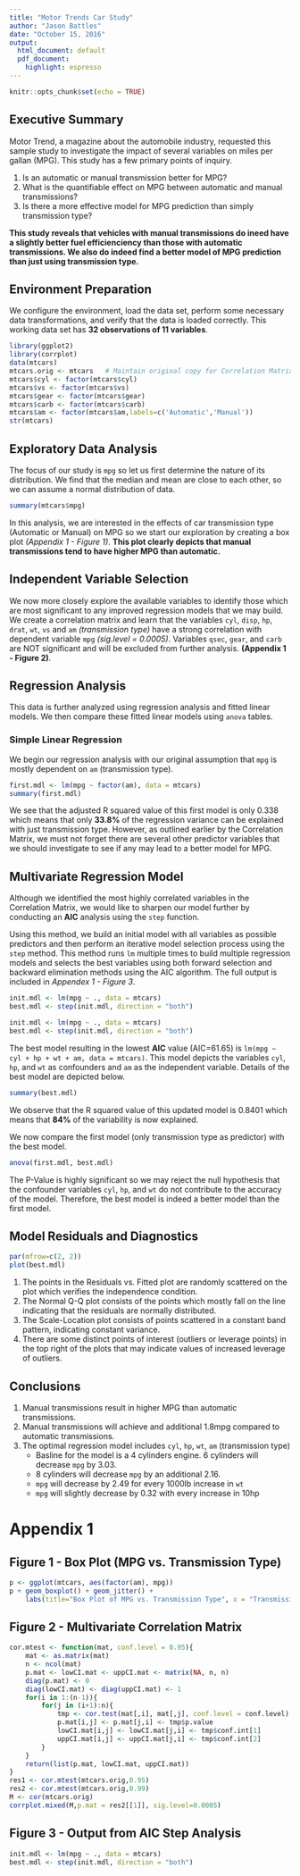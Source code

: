 ```yaml
---
title: "Motor Trends Car Study"
author: "Jason Battles"
date: "October 15, 2016"
output:
  html_document: default
  pdf_document:
    highlight: espresso
---
```


```r
knitr::opts_chunk$set(echo = TRUE)
```

## Executive Summary
Motor Trend, a magazine about the automobile industry, requested this sample study to investigate the impact of several variables on miles per gallan (MPG).  This study has a few primary points of inquiry.

1. Is an automatic or manual transmission better for MPG?
2. What is the quantifiable effect on MPG between automatic and manual transmissions?
3. Is there a more effective model for MPG prediction than simply transmission type?

**This study reveals that vehicles with manual transmissions do ineed have a slightly better fuel efficienciency than those with automatic transmissions.  We also do indeed find a better model of MPG prediction than just using transmission type.**

## Environment Preparation
We configure the environment, load the data set, perform some necessary data transformations, and verify that the data is loaded correctly.  This working data set has **32 observations of 11 variables**.
```r
library(ggplot2)
library(corrplot)
data(mtcars)
mtcars.orig <- mtcars   # Maintain original copy for Correlation Matrix
mtcars$cyl <- factor(mtcars$cyl)
mtcars$vs <- factor(mtcars$vs)
mtcars$gear <- factor(mtcars$gear)
mtcars$carb <- factor(mtcars$carb)
mtcars$am <- factor(mtcars$am,labels=c('Automatic','Manual'))
str(mtcars)
```

## Exploratory Data Analysis
The focus of our study is `mpg` so let us first determine the nature of its distribution. We find that the  median and mean are close to each other, so we can assume a normal distribution of data.  
```r
summary(mtcars$mpg)
```

In this analysis, we are interested in the effects of car transmission type (Automatic or Manual) on MPG so we start our exploration by creating a box plot *(Appendix 1 - Figure 1)*. **This plot clearly depicts that manual transmissions tend to have higher MPG than automatic.** 

## Independent Variable Selection

We now more closely explore the available variables to identify those which are most significant to any improved regression models that we may build.  We create a correlation matrix and learn that the variables `cyl`, `disp`, `hp`, `drat`, `wt`, `vs` and `am` *(transmission type)* have a strong correlation with dependent variable `mpg` *(sig.level = 0.0005)*.  Variables `qsec`, `gear`, and `carb` are NOT significant and will be excluded from further analysis.   **(Appendix 1 - Figure 2)**.

## Regression Analysis

This data is further analyzed using regression analysis and fitted linear models. We then compare these fitted linear models using `anova` tables. 

### Simple Linear Regression
We begin our regression analysis with our original assumption that `mpg` is mostly dependent on `am` (transmission type). 
```r
first.mdl <- lm(mpg ~ factor(am), data = mtcars)
summary(first.mdl)
```

We see that the adjusted R squared value of this first model is only 0.338 which means that only **33.8%** of the regression variance can be explained with just transmission type. However, as outlined earlier by the Correlation Matrix, we must not forget there are several other predictor variables that we should investigate to see if any may lead to a better model for MPG.  

## Multivariate Regression Model
Although we identified the most highly correlated variables in the Correlation Matrix, we would like to sharpen our model further by conducting an **AIC** analysis using the `step` function.

Using this method, we build an initial model with all variables as possible predictors and then perform an iterative model selection process using the `step` method.  This method runs `lm` multiple times to build multiple regression models and selects the best variables using both forward selection and backward elimination methods using the AIC algorithm.  The full output is included in *Appendex 1 - Figure 3*. 
```r
init.mdl <- lm(mpg ~ ., data = mtcars)
best.mdl <- step(init.mdl, direction = "both")
```

```r
init.mdl <- lm(mpg ~ ., data = mtcars)
best.mdl <- step(init.mdl, direction = "both")
```
The best model resulting in the lowest **AIC** value (AIC=61.65) is `lm(mpg ~ cyl + hp + wt + am, data = mtcars)`.  This model depicts the variables `cyl`, `hp`, and `wt` as confounders and `am` as the independent variable. Details of the best model are depicted below.

```r
summary(best.mdl)
```
We observe that the R squared value of this updated model is 0.8401 which means that **84%** of the variability is now explained.   

We now compare the first model (only transmission type as predictor) with the best model.
```r
anova(first.mdl, best.mdl)
```

The P-Value is highly significant so we may reject the null hypothesis that the confounder variables `cyl`, `hp`, and `wt` do not contribute to the accuracy of the model.  Therefore, the best model is indeed a better model than the first model.

## Model Residuals and Diagnostics
```r
par(mfrow=c(2, 2))
plot(best.mdl)
```

1. The points in the Residuals vs. Fitted plot are randomly scattered on the plot which verifies the independence condition.
2. The Normal Q-Q plot consists of the points which mostly fall on the line indicating that the residuals are normally distributed.
2. The Scale-Location plot consists of points scattered in a constant band pattern, indicating constant variance. 
4. There are some distinct points of interest (outliers or leverage points) in the top right of the plots that may indicate values of increased leverage of outliers.

## Conclusions
1. Manual transmissions result in higher MPG than automatic transmissions.
2. Manual transmissions will achieve and additional 1.8mpg compared to automatic transmissions.
3. The optimal regression model includes `cyl`, `hp`, `wt`, `am` (transmission type)
    + Basline for the model is a 4 cylinders engine.  6 cylinders will decrease `mpg` by 3.03.  
    + 8 cylinders will decrease `mpg` by an additional 2.16.
    + `mpg` will decrease by 2.49 for every 1000lb increase in `wt`
    + `mpg` will slightly decrease by 0.32 with every increase in 10hp

\newpage

# Appendix 1

## Figure 1 - Box Plot (MPG vs. Transmission Type)
```r
p <- ggplot(mtcars, aes(factor(am), mpg))
p + geom_boxplot() + geom_jitter() +
    labs(title="Box Plot of MPG vs. Transmission Type", x = "Transmission")
```

## Figure 2 - Multivariate Correlation Matrix
```r
cor.mtest <- function(mat, conf.level = 0.95){
    mat <- as.matrix(mat)
    n <- ncol(mat)
    p.mat <- lowCI.mat <- uppCI.mat <- matrix(NA, n, n)
    diag(p.mat) <- 0
    diag(lowCI.mat) <- diag(uppCI.mat) <- 1
    for(i in 1:(n-1)){
        for(j in (i+1):n){
            tmp <- cor.test(mat[,i], mat[,j], conf.level = conf.level)
            p.mat[i,j] <- p.mat[j,i] <- tmp$p.value
            lowCI.mat[i,j] <- lowCI.mat[j,i] <- tmp$conf.int[1]
            uppCI.mat[i,j] <- uppCI.mat[j,i] <- tmp$conf.int[2]
        }
    }
    return(list(p.mat, lowCI.mat, uppCI.mat))
}
res1 <- cor.mtest(mtcars.orig,0.95)
res2 <- cor.mtest(mtcars.orig,0.99)
M <- cor(mtcars.orig)
corrplot.mixed(M,p.mat = res2[[1]], sig.level=0.0005)
```

## Figure 3 - Output from AIC Step Analysis

```r
init.mdl <- lm(mpg ~ ., data = mtcars)
best.mdl <- step(init.mdl, direction = "both")
```
